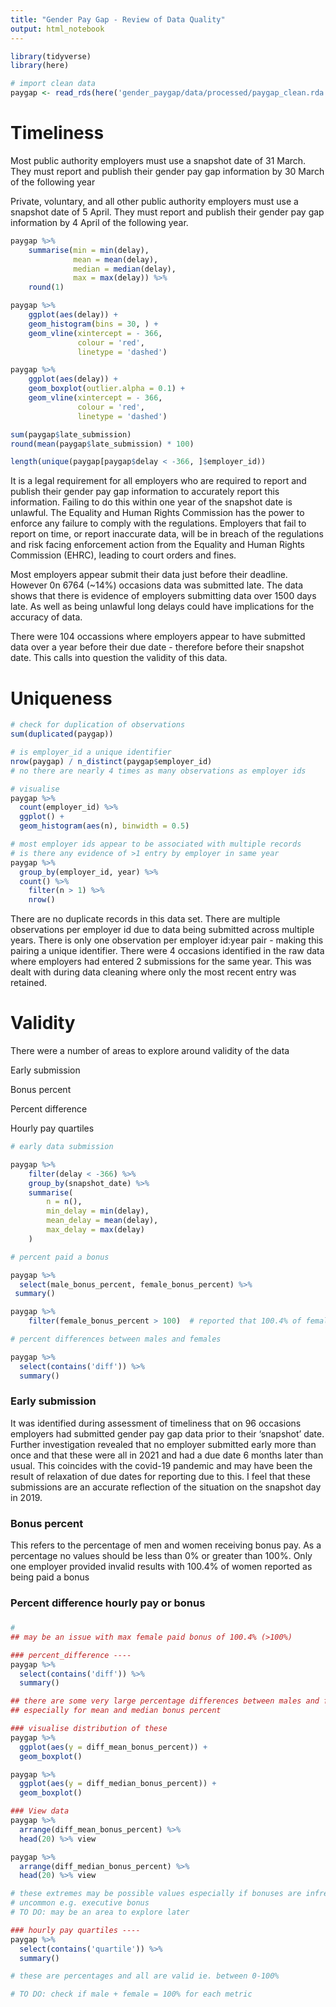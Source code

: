 ```yaml
---
title: "Gender Pay Gap - Review of Data Quality"
output: html_notebook
---
```


```r
library(tidyverse)
library(here)

# import clean data
paygap <- read_rds(here('gender_paygap/data/processed/paygap_clean.rda'))
```

# Timeliness

Most public authority employers must use a snapshot date of 31 March. They must report and publish their gender pay gap information by 30 March of the following year

Private, voluntary, and all other public authority employers must use a snapshot date of 5 April. They must report and publish their gender pay gap information by 4 April of the following year.

```r
paygap %>% 
    summarise(min = min(delay),
              mean = mean(delay),
              median = median(delay),
              max = max(delay)) %>% 
    round(1) 

paygap %>% 
    ggplot(aes(delay)) +
    geom_histogram(bins = 30, ) +
    geom_vline(xintercept = - 366, 
               colour = 'red',
               linetype = 'dashed')

paygap %>% 
    ggplot(aes(delay)) +
    geom_boxplot(outlier.alpha = 0.1) +
    geom_vline(xintercept = - 366, 
               colour = 'red',
               linetype = 'dashed')

sum(paygap$late_submission)
round(mean(paygap$late_submission) * 100)

length(unique(paygap[paygap$delay < -366, ]$employer_id))
```

It is a legal requirement for all employers who are required to report and publish their gender pay gap information to accurately report this information. Failing to do this within one year of the snapshot date is unlawful. The Equality and Human Rights Commission has the power to enforce any failure to comply with the regulations. Employers that fail to report on time, or report inaccurate data, will be in breach of the regulations and risk facing enforcement action from the Equality and Human Rights Commission (EHRC), leading to court orders and fines.

Most employers appear submit their data just before their deadline. However 0n 6764 (\~14%) occasions data was submitted late. The data shows that there is evidence of employers submitting data over 1500 days late. As well as being unlawful long delays could have implications for the accuracy of data.

There were 104 occassions where employers appear to have submitted data over a year before their due date - therefore before their snapshot date. This calls into question the validity of this data.

# Uniqueness

```r

# check for duplication of observations
sum(duplicated(paygap))

# is employer_id a unique identifier
nrow(paygap) / n_distinct(paygap$employer_id)
# no there are nearly 4 times as many observations as employer ids

# visualise 
paygap %>% 
  count(employer_id) %>% 
  ggplot() +
  geom_histogram(aes(n), binwidth = 0.5)

# most employer ids appear to be associated with multiple records 
# is there any evidence of >1 entry by employer in same year
paygap %>% 
  group_by(employer_id, year) %>% 
  count() %>%
    filter(n > 1) %>% 
    nrow()
```

There are no duplicate records in this data set. There are multiple observations per employer id due to data being submitted across multiple years. There is only one observation per employer id:year pair - making this pairing a unique identifier. There were 4 occasions identified in the raw data where employers had entered 2 submissions for the same year. This was dealt with during data cleaning where only the most recent entry was retained.

# Validity

There were a number of areas to explore around validity of the data

Early submission

Bonus percent

Percent difference

Hourly pay quartiles

```r

# early data submission

paygap %>% 
    filter(delay < -366) %>% 
    group_by(snapshot_date) %>% 
    summarise(
        n = n(),
        min_delay = min(delay),
        mean_delay = mean(delay),
        max_delay = max(delay)
    )

# percent paid a bonus 

paygap %>%
  select(male_bonus_percent, female_bonus_percent) %>%
 summary()

paygap %>% 
    filter(female_bonus_percent > 100)  # reported that 100.4% of females received a bonus

# percent differences between males and females

paygap %>% 
  select(contains('diff')) %>% 
  summary()
```

### Early submission

It was identified during assessment of timeliness that on 96 occasions employers had submitted gender pay gap data prior to their 'snapshot' date. Further investigation revealed that no employer submitted early more than once and that these were all in 2021 and had a due date 6 months later than usual. This coincides with the covid-19 pandemic and may have been the result of relaxation of due dates for reporting due to this. I feel that these submissions are an accurate reflection of the situation on the snapshot day in 2019.

### Bonus percent

This refers to the percentage of men and women receiving bonus pay. As a percentage no values should be less than 0% or greater than 100%. Only one employer provided invalid results with 100.4% of women reported as being paid a bonus

### Percent difference hourly pay or bonus

### 

```r







#
## may be an issue with max female paid bonus of 100.4% (>100%)

### percent_difference ----
paygap %>% 
  select(contains('diff')) %>% 
  summary()

## there are some very large percentage differences between males and females
## especially for mean and median bonus percent

### visualise distribution of these
paygap %>% 
  ggplot(aes(y = diff_mean_bonus_percent)) +
  geom_boxplot()

paygap %>% 
  ggplot(aes(y = diff_median_bonus_percent)) +
  geom_boxplot() 

### View data
paygap %>% 
  arrange(diff_mean_bonus_percent) %>% 
  head(20) %>% view

paygap %>% 
  arrange(diff_median_bonus_percent) %>% 
  head(20) %>% view

# these extremes may be possible values especially if bonuses are infrequent & 
# uncommon e.g. executive bonus 
# TO DO: may be an area to explore later

### hourly pay quartiles ----
paygap %>% 
  select(contains('quartile')) %>% 
  summary()

# these are percentages and all are valid ie. between 0-100%

# TO DO: check if male + female = 100% for each metric
```
